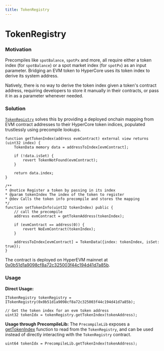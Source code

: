 ```yaml
---
title: TokenRegistry
---
```


# TokenRegistry

### Motivation

Precompiles like `spotBalance`, `spotPx` and more, all require either a token index (for `spotBalance`) or a spot market index (for `spotPx`) as an input parameter. Bridging an EVM token to HyperCore uses its token index to derive its system address.

Natively, there is no way to derive the token index given a token's contract address, requiring developers to store it manually in their contracts, or pass it in as a parameter whenever needed.



### Solution
[`TokenRegistry`](https://github.com/hyperliquid-dev/hyper-evm-lib/blob/main/src/registry/TokenRegistry.sol) solves this by providing a deployed onchain mapping from EVM contract addresses to their HyperCore token indices, populated trustlessly using precompile lookups.


```solidity
function getTokenIndex(address evmContract) external view returns (uint32 index) {
    TokenData memory data = addressToIndex[evmContract];

    if (!data.isSet) {
        revert TokenNotFound(evmContract);
    }

    return data.index;
}

/**
* @notice Register a token by passing in its index
* @param tokenIndex The index of the token to register
* @dev Calls the token info precompile and stores the mapping
*/
function setTokenInfo(uint32 tokenIndex) public {
    // call the precompile
    address evmContract = getTokenAddress(tokenIndex);

    if (evmContract == address(0)) {
        revert NoEvmContract(tokenIndex);
    }

    addressToIndex[evmContract] = TokenData({index: tokenIndex, isSet: true});
}

```
The contract is deployed on HyperEVM mainnet at [0x0b51d1a9098cf8a72c325003f44c194d41d7a85b](https://hyperevmscan.io/address/0x0b51d1a9098cf8a72c325003f44c194d41d7a85b).

### Usage

**Direct Usage:**

```solidity
ITokenRegistry tokenRegistry = ITokenRegistry(0x0b51d1a9098cf8a72c325003f44c194d41d7a85b);

// Get the token index for an evm token address 
uint32 tokenIdx = tokenRegistry.getTokenIndex(tokenAddress);
```

**Usage through PrecompileLib:** The `PrecompileLib` exposes a [getTokenIndex](https://github.com/hyperliquid-dev/hyper-evm-lib/blob/b347756c392934712af9c27b92028a00b93cb68c/src/PrecompileLib.sol#L61-L66) function to read from the `TokenRegistry`, and can be used instead of directly interacting with the `TokenRegistry` contract. 

```solidity
uint64 tokenIdx = PrecompileLib.getTokenIndex(tokenAddress);
```

